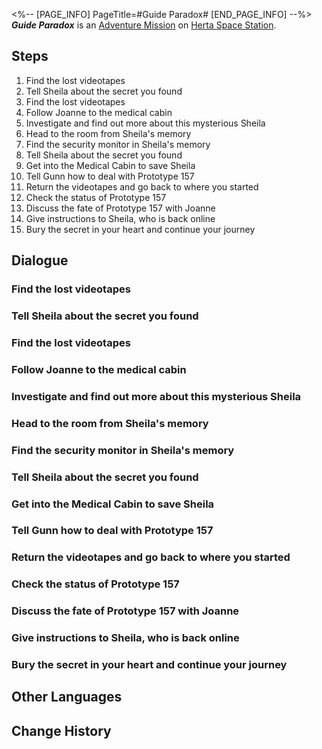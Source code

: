 <%-- [PAGE_INFO]
PageTitle=#Guide Paradox#
[END_PAGE_INFO] --%>
{{Stub|Dialogue.}}
{{Mission Infobox
|id            = 2000113
|title         = 
|image         = <!--Mission Guide Paradox.png-->
|type          = Adventure
|event_name    = 
|chapter       = 
|requirements  = [[Adventure Mission]] ''[[Guide Paradox]]'' completed
|summary       = <!--official mission summary from Fate's Atlas-->
|characters    = Trailblazer
|startLocation = [[Herta Space Station]] - [[Supply Zone]]
|world         = Herta Space Station
|area          = Supply Zone
|prev          = 
|next          = 
|rewards       = Trailblaze EXP*100; Stellar Jade*30; Adventure Log*3; Hertareum*50; Credit*5,000
}}
'''''Guide Paradox''''' is an [[Adventure Mission]] on [[Herta Space Station]].

==Steps==
# Find the lost videotapes
# Tell Sheila about the secret you found
# Find the lost videotapes
# Follow Joanne to the medical cabin
# Investigate and find out more about this mysterious Sheila
# Head to the room from Sheila's memory
# Find the security monitor in Sheila's memory
# Tell Sheila about the secret you found
# Get into the Medical Cabin to save Sheila
# Tell Gunn how to deal with Prototype 157
# Return the videotapes and go back to where you started
# Check the status of Prototype 157
# Discuss the fate of Prototype 157 with Joanne
# Give instructions to Sheila, who is back online
# Bury the secret in your heart and continue your journey

<!--
==Gameplay Notes==

--><!--
==Trial Character==

-->
==Dialogue==
{{Stub Dialogue}}

===Find the lost videotapes===
{{Mission Description|type=adventure|location=Supply Zone|The elderly Esther authorizes you to retrieve the videotapes of wonders and secrets. But why you?<br />That's because this researcher from the Department of Insight believes that secrets choose their own witnesses.}}
{{Dialogue Start}}
:{{tx}}
{{Mission Description|type=adventure|location=Supply Zone|update|Esther authorizes you to retrieve the videotapes of wonders and secrets.}}
{{Mission Description|type=adventure|location=Supply Zone|update|You wake up in the space station's Medical Department, just as a medical researcher, Joanne, is treating another researcher. The patient claims that she is suffering from short-term memory loss. More importantly, her name is... "Sheila."<br />Sensing oddity, secrecy, and conspiracy, you agree to go to the room Sheila tells you about and start an investigation.}}
{{Dialogue End}}

===Tell Sheila about the secret you found===
{{Mission Description|type=adventure|location=Base Zone|update|You fulfill your promise, arriving at the room from Sheila's memories and getting Sheila's character script and a confession letter written by the researcher Gunn.<br />The script records Sheila's day-to-day thoughts, while the confession mentions a mysterious experiment. Connecting the dots between the two sends a shiver down your spine.}}
{{Dialogue Start}}
:{{tx}}
{{Mission Description|type=adventure|location=Base Zone|update|You decide to give the character script and the confession letter to Sheila, but Gunn seals off the Medical Cabin and is now in charge of Sheila's treatment.}}
{{Dialogue End}}

===Find the lost videotapes===
{{Mission Description|type=adventure|location=Supply Zone|update|After gathering the three lost videotapes, you notice that they all seem to be records of the life of a researcher named Sheila.<br />Just as you start to figure this out, a secret defense mechanism implanted in the video signal gives you a splitting headache and knocks you unconscious.}}
{{Dialogue Start}}
:{{tx}}
{{Dialogue End}}

===Follow Joanne to the medical cabin===
{{Dialogue Start}}
:{{tx}}
{{Dialogue End}}

===Investigate and find out more about this mysterious Sheila===
{{Dialogue Start}}
:{{tx}}
{{Dialogue End}}

===Head to the room from Sheila's memory===
{{Mission Description|type=adventure|location=Supply Zone|update|You wake up in the space station's Medical Department, just as a medical researcher, Joanne, is treating another researcher. The patient claims that she is suffering from short-term memory loss. More importantly, her name is... "Sheila."<br />Sensing oddity, secrecy, and conspiracy, you agree to go to the room Sheila tells you about and start an investigation.}}
{{Dialogue Start}}
:{{tx}}
{{Dialogue End}}

===Find the security monitor in Sheila's memory===
{{Dialogue Start}}
:{{tx}}
{{Dialogue End}}

===Tell Sheila about the secret you found===
{{Mission Description|type=adventure|location=Supply Zone|update|You fulfill your promise, arriving at the room from Sheila's memories and getting Sheila's character script and a confession letter written by the researcher Gunn.<br />The script records Sheila's day-to-day thoughts, while the confession mentions a mysterious experiment. Connecting the dots between the two sends a shiver down your spine.}}
{{Dialogue Start}}
:{{tx}}
{{Dialogue End}}

===Get into the Medical Cabin to save Sheila===
{{Mission Description|type=adventure|location=Base Zone|update|You decide to give the character script and the confession letter to Sheila, but Gunn seals off the Medical Cabin and is now in charge of Sheila's treatment.}}
{{Dialogue Start}}
:{{tx}}
{{Dialogue End}}

===Tell Gunn how to deal with Prototype 157===
{{Mission Description|type=adventure|location=Base Zone|update|You break through Gunn's hindrance and confront him face to face with the documents and videotapes as evidence. Finally, he tells you the truth.<br />It turns out that Gunn and Sheila used to be a couple, but the Sheila in front of you is just an experimental android made to look like his lover in the videotapes, who actually died years ago amidst the stars.}}
{{Dialogue Start}}
:{{tx}}
{{Dialogue End}}

===Return the videotapes and go back to where you started===
{{Mission Description|type=adventure|location=Master Control Zone|update|Once you uncover the secret of Sheila and Gunn from many years ago, you return the tapes to Esther.<br />She tells you a pitiful story. You will continue your journey with it in mind.}}
{{Dialogue Start}}
:{{tx}}
{{Dialogue End}}

===Check the status of Prototype 157===
{{Mission Description|type=adventure|location=Base Zone|update|Using the unethical nature of Gunn's experiment as leverage, you persuade him to do just as you decided and dispose of Prototype 157, also known as "Sheila."<br />You get to witness the price of choice.}}
{{Dialogue Start}}
:{{tx}}
{{Dialogue End}}

===Discuss the fate of Prototype 157 with Joanne===
{{Dialogue Start}}
:{{tx}}
{{Dialogue End}}

===Give instructions to Sheila, who is back online===
{{Mission Description|type=adventure|location=Base Zone|update|You decide to give the character script and the confession letter to Sheila, but Gunn seals off the Medical Cabin and is now in charge of Sheila's treatment.}}
{{Dialogue Start}}
:{{tx}}
{{Dialogue End}}

===Bury the secret in your heart and continue your journey===
{{Mission Description|type=adventure|location=Master Control Zone|update|Once you uncover the secret of Sheila and Gunn from many years ago, you return the tapes to Esther.<br />She tells you a pitiful story. You will continue your journey with it in mind.}}
{{Dialogue Start}}
:{{tx}}
{{Dialogue End}}

==Other Languages==
{{Other Languages
|en   = Guide Paradox
|zhs  = 向导佯谬
|zht  = 嚮導佯謬
|ja   = ミスガイド
|ko   = 역설의 길잡이
|es   = La paradoja de la guía
|fr   = Une guide paradoxale
|ru   = Направленный парадокс
|th   = แนวทางสู่ความขัดแย้ง
|vi   = Nghịch Lý Hướng Dẫn
|de   = Führungs-Paradoxon
|id   = Paradoks Pemandu
|pt   = Paradoxo Guia
}}

==Change History==
{{Change History|1.0}}
